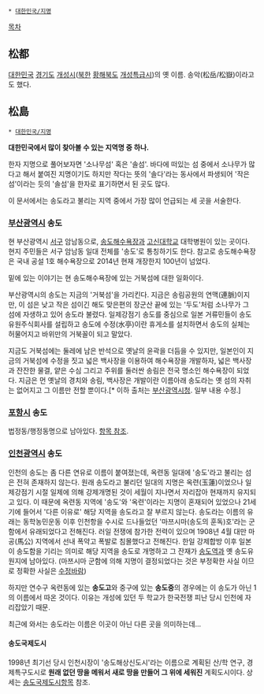  * [[대한민국/지명]]

[[목차]]

== 松都 ==
[[대한민국]] [[경기도]] [[개성시]]([[북한]] [[황해북도]] [[개성특급시]])의 옛 이름. 송악(松岳/松嶽)이라고도 했다.
== 松島 ==
 * [[대한민국/지명]]

'''대한민국에서 많이 찾아볼 수 있는 지역명 중 하나.'''

한자 지명으로 풀어보자면 '소나무섬' 혹은 '솔섬'. 바다에 떠있는 섬 중에서 소나무가 많다고 해서 붙여진 지명이기도 하지만 작다는 뜻의 '솔다'라는 동사에서 파생되어 '작은 섬'이라는 듯의 '솔섬'을 한자로 표기하면서 된 곳도 많다.

이 문서에서는 송도라고 불리는 지역 중에서 가장 많이 언급되는 세 곳을 서술한다.

=== [[부산광역시]] 송도 ===
현 부산광역시 [[서구]] 암남동으로, [[송도해수욕장]]과 [[고신대학교]] 대학병원이 있는 곳이다. 현지 주민들은 서구 암남동 일대 전체를 '송도'로 통칭하기도 한다. 참고로 송도해수욕장은 국내 공설 1호 해수욕장으로 2014년 현재 개장한지 100년이 넘었다.

밑에 있는 이야기는 현 송도해수욕장에 있는 거북섬에 대한 일화이다.

부산광역시의 송도는 지금의 '거북섬'을 가리킨다. 지금은 송림공원의 연맥(連脈)이지만, 이 섬은 낮고 작은 섬이긴 해도 맞은편의 장군산 끝에 있는 '두도'처럼 소나무가 그 섬에 자생하고 있어 송도라 불렸다. 일제강점기 송도를 중심으로 일본 거류민들이 송도유원주식회사를 설립하고 송도에 수정(水亭)이란 휴게소를 설치하면서 송도의 실체는 허물어지고 바위만의 거북꼴이 되고 말았다.

지금도 거북섬에는 둘레에 남은 반석으로 옛날의 윤곽을 더듬을 수 있지만, 일본인이 지금의 거북섬에 수정을 짓고 넓은 백사장을 이용하여 해수욕장을 개발하자, 넓은 백사장과 잔잔한 물결, 얕은 수심 그리고 주위를 둘러싼 송림은 전국 명소인 해수욕장이 되었다. 지금은 먼 옛날의 경치와 송림, 백사장은 개발이란 이름아래 송도라는 옛 섬의 자취는 없어지고 그 이름만 전할 뿐이다.[* 이하 출처는 [http://www.busan.go.kr/04ocean/0405history/01_02_07.jsp 부산광역시청]. 일부 내용 수정.]

=== [[포항시]] 송도 ===
법정동/행정동명으로 남아있다. [[남구(포항)#s-3.1.3|항목 참조]].
=== [[인천광역시]] 송도 ===
인천의 송도는 좀 다른 연유로 이름이 붙여졌는데, 옥련동 일대에 '송도'라고 불리는 섬은 전혀 존재하지 않는다. 원래 송도라고 불리던 일대의 지명은 옥련(玉蓮)이었으나 일제강점기 시절 일제에 의해 강제개명된 것이 세월이 지나면서 자리잡아 현재까지 유지되고 있다. 이 때문에 옥련동 지역에 '송도'와 '옥련'이라는 지명이 혼재되어 있었으나 21세기에 들어서 '다른 이유로' 해당 지역을 송도라고 잘 부르지 않는다. 송도라는 이름의 유래는 동학농민운동 이후 인천항을 수시로 드나들었던 '마쯔시마(송도의 훈독)호'라는 군함에서 유래되었다고 전해진다. 러일 전쟁에 참가한 전력이 있으며 1908년 4월 대만 마공(馬公) 지역에서 선내 폭약고 폭발로 침몰했다고 전해진다. 한일 강제합방 이후 일본이 송도함을 기리는 의미로 해당 지역을 송도로 개명하고 그 잔재가 [[송도역(수인선)|송도역]]과 옛 송도유원지에 남아있다. (마쯔시마 군함에 의해 지명이 결정되었다는 것은 부정확한 사실 이므로 정확한 사실은 [[수정바람]])

하지만 연수구 옥련동에 있는 '''송도고'''와 중구에 있는 '''송도중'''의 경우에는 이 송도가 아닌 1의 이름에서 따온 것이다. 이유는 개성에 있던 두 학교가 한국전쟁 피난 당시 인천에 자리잡았기 때문.

최근에 와서는 송도라는 이름은 이곳이 아닌 다른 곳을 의미하는데...

==== 송도국제도시 ====
1998년 최기선 당시 인천시장이 '송도해상신도시'라는 이름으로 계획된 산/학 연구, 경제특구도시로 '''원래 없던 땅을 메워서 새로 땅을 만들어 그 위에 세워진''' 계획도시이다. 상세는 [[송도국제도시]]항목 참조.
